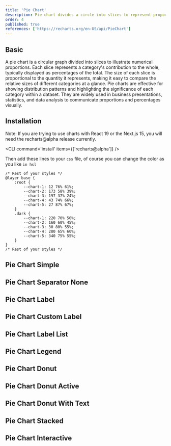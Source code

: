 ```yaml
---
title: 'Pie Chart'
description: Pie chart divides a circle into slices to represent proportions of a whole.
order: 4
published: true
references: ['https://recharts.org/en-US/api/PieChart']
---
```


## Basic

A pie chart is a circular graph divided into slices to illustrate numerical proportions. Each slice represents a category's contribution to the whole, typically displayed as percentages of the total. The size of each slice is proportional to the quantity it represents, making it easy to compare the relative sizes of different categories at a glance. Pie charts are effective for showing distribution patterns and highlighting the significance of each category within a dataset. They are widely used in business presentations, statistics, and data analysis to communicate proportions and percentages visually.

<Demo className="w-full" component='charts/pie-chart/pie-chart-simple-demo' />

## Installation

<Note variant="warning">Note: If you are trying to use charts with React 19 or the Next.js 15, you will need the recharts@alpha release currently.</Note>

<CLI command='install' items={['recharts@alpha']} />

<Install component='charts' />

Then add these lines to your `css` file, of course you can change the color as you like `in hsl`

```tsx {2-17}
/* Rest of your styles */
@layer base {
    :root {
        --chart-1: 12 76% 61%;
        --chart-2: 173 58% 39%;
        --chart-3: 197 37% 24%;
        --chart-4: 43 74% 66%;
        --chart-5: 27 87% 67%;
    }
    .dark {
        --chart-1: 220 70% 50%;
        --chart-2: 160 60% 45%;
        --chart-3: 30 80% 55%;
        --chart-4: 280 65% 60%;
        --chart-5: 340 75% 55%;
    }
}
/* Rest of your styles */
```

## Pie Chart Simple

<Demo className="w-full" component='charts/pie-chart/pie-chart-simple-demo' />

## Pie Chart Separator None

<Demo className="w-full" component='charts/pie-chart/pie-chart-separator-none-demo' />

## Pie Chart Label

<Demo className="w-full" component='charts/pie-chart/pie-chart-label-demo' />

## Pie Chart Custom Label

<Demo className="w-full" component='charts/pie-chart/pie-chart-custom-label-demo' />

## Pie Chart Label List

<Demo className="w-full" component='charts/pie-chart/pie-chart-label-list-demo' />

## Pie Chart Legend

<Demo className="w-full" component='charts/pie-chart/pie-chart-legend-demo' />

## Pie Chart Donut

<Demo className="w-full" component='charts/pie-chart/pie-chart-donut-demo' />

## Pie Chart Donut Active

<Demo className="w-full" component='charts/pie-chart/pie-chart-donut-active-demo' />

## Pie Chart Donut With Text

<Demo className="w-full" component='charts/pie-chart/pie-chart-donut-with-text-demo' />

## Pie Chart Stacked

<Demo className="w-full" component='charts/pie-chart/pie-chart-stacked-demo' />

## Pie Chart Interactive

<Demo className="w-full" component='charts/pie-chart/pie-chart-interactive-demo' />
